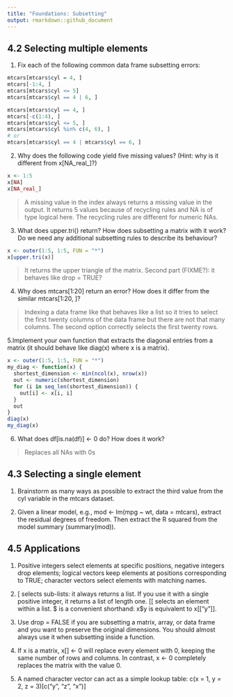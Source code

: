 ```yaml
---
title: "Foundations: Subsetting"
output: rmarkdown::github_document
---
```


## 4.2 Selecting multiple elements

1. Fix each of the following common data frame subsetting errors:

```r
mtcars[mtcars$cyl = 4, ]
mtcars[-1:4, ]
mtcars[mtcars$cyl <= 5]
mtcars[mtcars$cyl == 4 | 6, ]
```

```r
mtcars[mtcars$cyl == 4, ]
mtcars[-c(1:4), ]
mtcars[mtcars$cyl <= 5, ]
mtcars[mtcars$cyl %in% c(4, 6), ]
# or
mtcars[mtcars$cyl == 4 | mtcars$cyl == 6, ]
```

2. Why does the following code yield five missing values? (Hint: why is it different from x[NA_real_]?)

```r
x <- 1:5
x[NA]
x[NA_real_]
```

> A missing value in the index always returns a missing value in the output. It returns 5 values because of recycling rules and NA is of type logical here. The recycling rules are different for numeric NAs.

3. What does upper.tri() return? How does subsetting a matrix with it work? Do we need any additional subsetting rules to describe its behaviour?

```r
x <- outer(1:5, 1:5, FUN = "*")
x[upper.tri(x)]
```

> It returns the upper triangle of the matrix.
> Second part (FIXME?): it behaves like drop = TRUE?

4. Why does mtcars[1:20] return an error? How does it differ from the similar mtcars[1:20, ]?

> Indexing a data frame like that behaves like a list so it tries to select the first twenty columns of the data frame but there are not that many columns. The second option correctly selects the first twenty rows.

5.Implement your own function that extracts the diagonal entries from a matrix (it should behave like diag(x) where x is a matrix).

```r
x <- outer(1:5, 1:5, FUN = "*")
my_diag <- function(x) {
  shortest_dimension <- min(ncol(x), nrow(x))
  out <- numeric(shortest_dimension)
  for (i in seq_len(shortest_dimension)) {
    out[i] <- x[i, i]
  }
  out
}
diag(x)
my_diag(x)
```

6. What does df[is.na(df)] <- 0 do? How does it work?

> Replaces all NAs with 0s

## 4.3 Selecting a single element

1. Brainstorm as many ways as possible to extract the third value from the cyl variable in the mtcars dataset.

> 

2. Given a linear model, e.g., mod <- lm(mpg ~ wt, data = mtcars), extract the residual degrees of freedom. Then extract the R squared from the model summary (summary(mod)).

> 

## 4.5 Applications

1. Positive integers select elements at specific positions, negative integers drop elements; logical vectors keep elements at positions corresponding to TRUE; character vectors select elements with matching names.

> 

2. [ selects sub-lists: it always returns a list. If you use it with a single positive integer, it returns a list of length one. [[ selects an element within a list. $ is a convenient shorthand: x$y is equivalent to x[["y"]].

> 

3. Use drop = FALSE if you are subsetting a matrix, array, or data frame and you want to preserve the original dimensions. You should almost always use it when subsetting inside a function.

> 

4. If x is a matrix, x[] <- 0 will replace every element with 0, keeping the same number of rows and columns. In contrast, x <- 0 completely replaces the matrix with the value 0.

> 

5. A named character vector can act as a simple lookup table: c(x = 1, y = 2, z = 3)[c("y", "z", "x")]

> 
